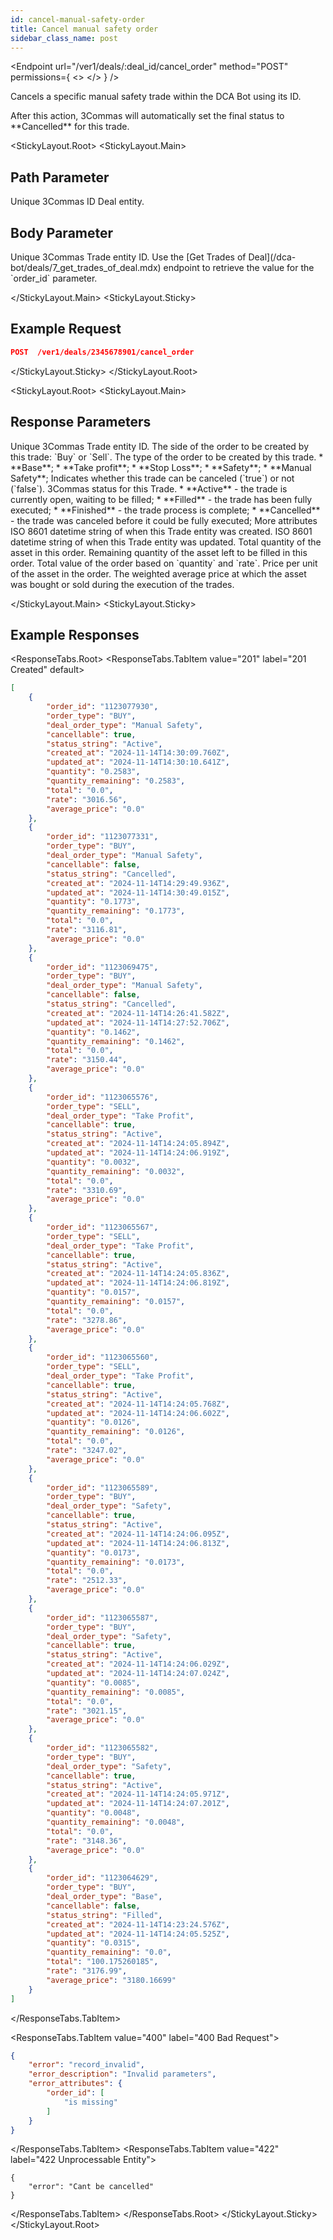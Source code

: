```yaml
---
id: cancel-manual-safety-order
title: Cancel manual safety order
sidebar_class_name: post
---
```



<Endpoint
  url="/ver1/deals/:deal_id/cancel_order"
  method="POST"
  permissions={
    <>
      <Permission title="Permission" description="BOTS_WRITE" />
      <Permission title="Security" description="SIGNED" />
    </>
  }
/>

Cancels a specific manual safety trade within the DCA Bot using its ID.

<Informer variant="warning">
After this action, 3Commas will automatically set the final status to **Cancelled** for this trade.
</Informer>

<StickyLayout.Root>
<StickyLayout.Main>

## Path Parameter

<ApiParam name='deal_id' type='integer' id="deal_id" required>
  Unique 3Commas ID Deal entity.
</ApiParam>

## Body Parameter
<ApiParam name='order_id' type='integer' id="order_id" required>
  Unique 3Commas Trade entity ID. Use the [Get Trades of Deal](/dca-bot/deals/7_get_trades_of_deal.mdx) endpoint to retrieve the value for the `order_id` parameter.
</ApiParam>   

</StickyLayout.Main>
<StickyLayout.Sticky>

## Example Request

```json
POST  /ver1/deals/2345678901/cancel_order
```
</StickyLayout.Sticky>
</StickyLayout.Root>

<StickyLayout.Root>
<StickyLayout.Main>

## Response Parameters

<ApiParam name='order_id' type='integer' id="order_id">
  Unique 3Commas Trade entity ID.
</ApiParam>
<ApiParam name='order_type' type='string' id="order_type">
  The side of the order to be created by this trade: `Buy` or `Sell`.
</ApiParam>
<ApiParam name='deal_order_type' type='string' id="deal_order_type">
  The type of the order to be created by this trade.
  <CollapsibleNestedParams openName="Hide allowed values" collapsedName="Show allowed values">
      * **Base**;
      * **Take profit**;
      * **Stop Loss**;
      * **Safety**;
      * **Manual Safety**;
     </CollapsibleNestedParams>
</ApiParam>
<ApiParam name='cancellable' type='boolean' id="cancellable">
  Indicates whether this trade can be canceled (`true`) or not (`false`).
</ApiParam>

<ApiParam name='status_string' type='string' id="status_string">
  3Commas status for this Trade.
  <CollapsibleNestedParams openName="Hide allowed values" collapsedName="Show allowed values">
      * **Active** - the trade is currently open, waiting to be filled;
      * **Filled** - the trade has been fully executed;
      * **Finished** - the trade process is complete;
      * **Cancelled** - the trade was canceled before it could be fully executed;
     </CollapsibleNestedParams>
</ApiParam>

<CollapseAll>
<CollapseAllHeading> More attributes <CollapseAllButton /> </CollapseAllHeading>
<CollapsibleApiParam name='created_at' type='string' id="created_at">
     ISO 8601 datetime string of when this Trade entity was created.
</CollapsibleApiParam>
<CollapsibleApiParam name='updated_at' type='string' id="updated_at">
     ISO 8601 datetime string of when this Trade entity was updated.
</CollapsibleApiParam>
<CollapsibleApiParam name='quantity' type='string' id="quantity">
     Total quantity of the asset in this order.
</CollapsibleApiParam>
<CollapsibleApiParam name='quantity_remaining' type='string' id="quantity_remaining">
     Remaining quantity of the asset left to be filled in this order.
</CollapsibleApiParam>
<CollapsibleApiParam name='total' type='string' id="total">
     Total value of the order based on `quantity` and `rate`.
</CollapsibleApiParam>
<CollapsibleApiParam name='rate' type='string' id="rate">
     Price per unit of the asset in the order.
</CollapsibleApiParam>
<CollapsibleApiParam name='average_price' type='string' id="average_price">
     The weighted average price at which the asset was bought or sold during the execution of the trades.
</CollapsibleApiParam>
</CollapseAll>
   
   
</StickyLayout.Main>
<StickyLayout.Sticky>

## Example Responses

<ResponseTabs.Root>
<ResponseTabs.TabItem value="201" label="201 Created" default>

```json
[
    {
        "order_id": "1123077930",
        "order_type": "BUY",
        "deal_order_type": "Manual Safety",
        "cancellable": true,
        "status_string": "Active",
        "created_at": "2024-11-14T14:30:09.760Z",
        "updated_at": "2024-11-14T14:30:10.641Z",
        "quantity": "0.2583",
        "quantity_remaining": "0.2583",
        "total": "0.0",
        "rate": "3016.56",
        "average_price": "0.0"
    },
    {
        "order_id": "1123077331",
        "order_type": "BUY",
        "deal_order_type": "Manual Safety",
        "cancellable": false,
        "status_string": "Cancelled",
        "created_at": "2024-11-14T14:29:49.936Z",
        "updated_at": "2024-11-14T14:30:49.015Z",
        "quantity": "0.1773",
        "quantity_remaining": "0.1773",
        "total": "0.0",
        "rate": "3116.81",
        "average_price": "0.0"
    },
    {
        "order_id": "1123069475",
        "order_type": "BUY",
        "deal_order_type": "Manual Safety",
        "cancellable": false,
        "status_string": "Cancelled",
        "created_at": "2024-11-14T14:26:41.582Z",
        "updated_at": "2024-11-14T14:27:52.706Z",
        "quantity": "0.1462",
        "quantity_remaining": "0.1462",
        "total": "0.0",
        "rate": "3150.44",
        "average_price": "0.0"
    },
    {
        "order_id": "1123065576",
        "order_type": "SELL",
        "deal_order_type": "Take Profit",
        "cancellable": true,
        "status_string": "Active",
        "created_at": "2024-11-14T14:24:05.894Z",
        "updated_at": "2024-11-14T14:24:06.919Z",
        "quantity": "0.0032",
        "quantity_remaining": "0.0032",
        "total": "0.0",
        "rate": "3310.69",
        "average_price": "0.0"
    },
    {
        "order_id": "1123065567",
        "order_type": "SELL",
        "deal_order_type": "Take Profit",
        "cancellable": true,
        "status_string": "Active",
        "created_at": "2024-11-14T14:24:05.836Z",
        "updated_at": "2024-11-14T14:24:06.819Z",
        "quantity": "0.0157",
        "quantity_remaining": "0.0157",
        "total": "0.0",
        "rate": "3278.86",
        "average_price": "0.0"
    },
    {
        "order_id": "1123065560",
        "order_type": "SELL",
        "deal_order_type": "Take Profit",
        "cancellable": true,
        "status_string": "Active",
        "created_at": "2024-11-14T14:24:05.768Z",
        "updated_at": "2024-11-14T14:24:06.602Z",
        "quantity": "0.0126",
        "quantity_remaining": "0.0126",
        "total": "0.0",
        "rate": "3247.02",
        "average_price": "0.0"
    },
    {
        "order_id": "1123065589",
        "order_type": "BUY",
        "deal_order_type": "Safety",
        "cancellable": true,
        "status_string": "Active",
        "created_at": "2024-11-14T14:24:06.095Z",
        "updated_at": "2024-11-14T14:24:06.813Z",
        "quantity": "0.0173",
        "quantity_remaining": "0.0173",
        "total": "0.0",
        "rate": "2512.33",
        "average_price": "0.0"
    },
    {
        "order_id": "1123065587",
        "order_type": "BUY",
        "deal_order_type": "Safety",
        "cancellable": true,
        "status_string": "Active",
        "created_at": "2024-11-14T14:24:06.029Z",
        "updated_at": "2024-11-14T14:24:07.024Z",
        "quantity": "0.0085",
        "quantity_remaining": "0.0085",
        "total": "0.0",
        "rate": "3021.15",
        "average_price": "0.0"
    },
    {
        "order_id": "1123065582",
        "order_type": "BUY",
        "deal_order_type": "Safety",
        "cancellable": true,
        "status_string": "Active",
        "created_at": "2024-11-14T14:24:05.971Z",
        "updated_at": "2024-11-14T14:24:07.201Z",
        "quantity": "0.0048",
        "quantity_remaining": "0.0048",
        "total": "0.0",
        "rate": "3148.36",
        "average_price": "0.0"
    },
    {
        "order_id": "1123064629",
        "order_type": "BUY",
        "deal_order_type": "Base",
        "cancellable": false,
        "status_string": "Filled",
        "created_at": "2024-11-14T14:23:24.576Z",
        "updated_at": "2024-11-14T14:24:05.525Z",
        "quantity": "0.0315",
        "quantity_remaining": "0.0",
        "total": "100.175260185",
        "rate": "3176.99",
        "average_price": "3180.16699"
    }
]
```
</ResponseTabs.TabItem>

<ResponseTabs.TabItem value="400" label="400 Bad Request">

```json
{
    "error": "record_invalid",
    "error_description": "Invalid parameters",
    "error_attributes": {
        "order_id": [
            "is missing"
        ]
    }
}
```
</ResponseTabs.TabItem>
<ResponseTabs.TabItem value="422" label="422 Unprocessable Entity">

```
{
    "error": "Cant be cancelled"
}
```
</ResponseTabs.TabItem>
</ResponseTabs.Root>
</StickyLayout.Sticky>
</StickyLayout.Root>
